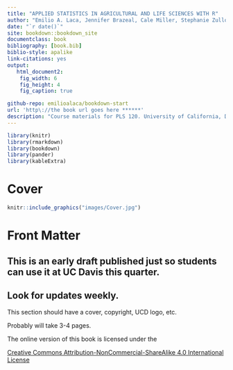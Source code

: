```yaml
---
title: "APPLIED STATISTICS IN AGRICULTURAL AND LIFE SCIENCES WITH R"
author: "Emilio A. Laca, Jennifer Brazeal, Cale Miller, Stephanie Zullo"
date: "`r date()`"
site: bookdown::bookdown_site
documentclass: book
bibliography: [book.bib]
biblio-style: apalike
link-citations: yes
output:
   html_document2:
    fig_width: 6
    fig_height: 4
    fig_caption: true

github-repo: emilioalaca/bookdown-start
url: 'http\://the book url goes here ******'
description: "Course materials for PLS 120. University of California, Davis"
---
```


```r
library(knitr)
library(rmarkdown)
library(bookdown)
library(pander)
library(kableExtra)
```

# Cover {-#Cover}

```r
knitr::include_graphics("images/Cover.jpg")
```

# Front Matter {-#chFront}

## This is an early draft published just so students can use it at UC Davis this quarter.

## Look for updates weekly.

This section should have a cover, copyright, UCD logo, etc.

Probably will take 3-4 pages.

The online version of this book is licensed under the

<a href="https://creativecommons.org/licenses/by-nc-sa/4.0/" target="_blank">Creative Commons Attribution-NonCommercial-ShareAlike 4.0 International License</a>


